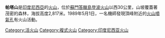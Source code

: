 {{Infobox mountain
| Name = 帕塔山
| photo = 
| photo_caption = 
| Elevation = 2,817米
| prominence = 
| listing = 
| Location = {{INA}}[[蘇門答臘島|蘇門答臘島]]
| range = 
| Coordinates = {{coord|4|16|S|103|18|E|type:mountain}}
| topo = 
| Type = 不詳
| Age = [[第四紀|第四紀]]
| Last eruption = 1994年
| first_ascent = 
| easiest_route = 
}}

'''帕塔山'''是[[印度尼西亞|印度尼西亞]]的[[火山|火山]]，位於[[蘇門答臘島|蘇門答臘島]][[登波火山|登波火山]]以西30公里，山坡覆蓋著茂密的森林，海拔高度2,817米。1989年5月1日，一名機師發現頂峰附近的[[火山噴氣孔|火山噴氣孔]]有火山活動。

[[Category:活火山|Category:活火山]]
[[Category:複式火山|Category:複式火山]]
[[Category:印度尼西亚火山|Category:印度尼西亚火山]]

{{Indonesia-stub}}